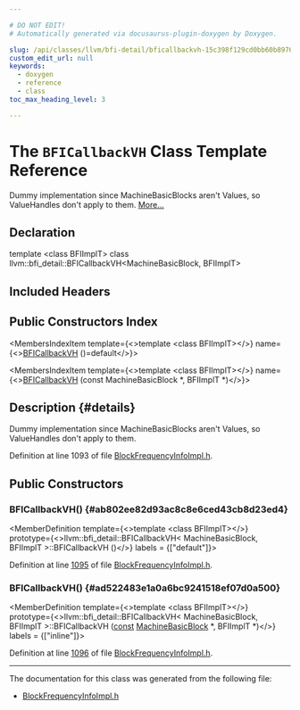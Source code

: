 ```yaml
---

# DO NOT EDIT!
# Automatically generated via docusaurus-plugin-doxygen by Doxygen.

slug: /api/classes/llvm/bfi-detail/bficallbackvh-15c398f129cd0bb60b89760735866359
custom_edit_url: null
keywords:
  - doxygen
  - reference
  - class
toc_max_heading_level: 3

---
```





# The `BFICallbackVH` Class Template Reference

<DoxygenPage pluginConfig={pluginConfig}>

Dummy implementation since MachineBasicBlocks aren&#39;t Values, so ValueHandles don&#39;t apply to them. <a href="#details">More...</a>

## Declaration

<CodeBlock>template &lt;class BFIImplT&gt;
class llvm::bfi_detail::BFICallbackVH&lt;MachineBasicBlock, BFIImplT&gt;</CodeBlock>

## Included Headers

<IncludesList>
<IncludesListItem
  filePath="llvm/Analysis/BlockFrequencyInfoImpl.h"
  permalink="/docs/api/files/include/include/llvm/include/llvm/analysis/blockfrequencyinfoimpl-h"
  isLocal="true" />
</IncludesList>

## Public Constructors Index

<MembersIndex>

<MembersIndexItem
  template={<>template &lt;class BFIImplT&gt;</>}
  name={<><a href="#ab802ee82d93ac8c8e6ced43cb8d23ed4">BFICallbackVH</a> ()=default</>}>
</MembersIndexItem>

<MembersIndexItem
  template={<>template &lt;class BFIImplT&gt;</>}
  name={<><a href="#ad522483e1a0a6bc9241518ef07d0a500">BFICallbackVH</a> (const MachineBasicBlock &#42;, BFIImplT &#42;)</>}>
</MembersIndexItem>

</MembersIndex>

## Description {#details}

Dummy implementation since MachineBasicBlocks aren&#39;t Values, so ValueHandles don&#39;t apply to them.

Definition at line 1093 of file <a href="/docs/api/files/include/include/llvm/include/llvm/analysis/blockfrequencyinfoimpl-h">BlockFrequencyInfoImpl.h</a>.

<SectionDefinition>

## Public Constructors

### BFICallbackVH() {#ab802ee82d93ac8c8e6ced43cb8d23ed4}

<MemberDefinition
  template={<>template &lt;class BFIImplT&gt;</>}
  prototype={<>llvm::bfi&#95;detail::BFICallbackVH&lt; MachineBasicBlock, BFIImplT &gt;::BFICallbackVH ()</>}
  labels = {["default"]}>

Definition at line <a href="/docs/api/files/include/include/llvm/include/llvm/analysis/blockfrequencyinfoimpl-h/#l01095">1095</a> of file <a href="/docs/api/files/include/include/llvm/include/llvm/analysis/blockfrequencyinfoimpl-h">BlockFrequencyInfoImpl.h</a>.
</MemberDefinition>

### BFICallbackVH() {#ad522483e1a0a6bc9241518ef07d0a500}

<MemberDefinition
  template={<>template &lt;class BFIImplT&gt;</>}
  prototype={<>llvm::bfi&#95;detail::BFICallbackVH&lt; MachineBasicBlock, BFIImplT &gt;::BFICallbackVH (<a href="/docs/api/files/lib/lib/target/lib/target/aarch64/aarch64promoteconstant-cpp/#a90f8350fecae261c25be85d38b451bff">const</a> <a href="/docs/api/classes/llvm/machinebasicblock">MachineBasicBlock</a> &#42;, BFIImplT &#42;)</>}
  labels = {["inline"]}>

Definition at line <a href="/docs/api/files/include/include/llvm/include/llvm/analysis/blockfrequencyinfoimpl-h/#l01096">1096</a> of file <a href="/docs/api/files/include/include/llvm/include/llvm/analysis/blockfrequencyinfoimpl-h">BlockFrequencyInfoImpl.h</a>.
</MemberDefinition>

</SectionDefinition>

<hr/>

The documentation for this class was generated from the following file:

<ul>
<li><a href="/docs/api/files/include/include/llvm/include/llvm/analysis/blockfrequencyinfoimpl-h">BlockFrequencyInfoImpl.h</a></li>
</ul>

</DoxygenPage>
